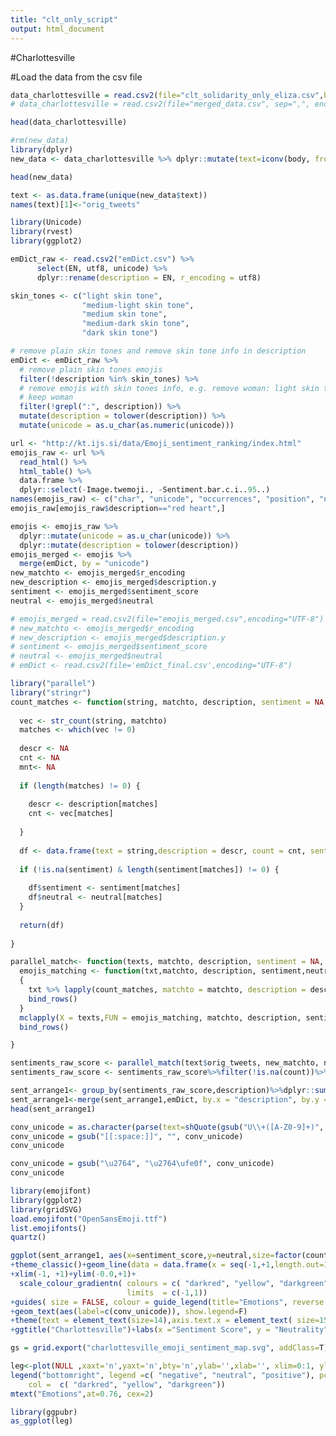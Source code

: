 ```yaml
---
title: "clt_only_script"
output: html_document
---
```


#Charlottesville


#Load the data from the csv file
```r
data_charlottesville = read.csv2(file="clt_solidarity_only_eliza.csv",header=TRUE,sep=",",encoding="UTF-8")
# data_charlottesville = read.csv2(file="merged_data.csv", sep=",", encoding="UTF-8")
```

```r
head(data_charlottesville)
```

```r
#rm(new_data)
library(dplyr)
new_data <- data_charlottesville %>% dplyr::mutate(text=iconv(body, from = "latin1", to = "ascii", sub = "byte"))
```


```r
head(new_data)
```


```r
text <- as.data.frame(unique(new_data$text))
names(text)[1]<-"orig_tweets"
```

```r
library(Unicode)
library(rvest)
library(ggplot2)
```


```r
emDict_raw <- read.csv2("emDict.csv") %>% 
      select(EN, utf8, unicode) %>% 
      dplyr::rename(description = EN, r_encoding = utf8)

skin_tones <- c("light skin tone", 
                "medium-light skin tone", 
                "medium skin tone",
                "medium-dark skin tone", 
                "dark skin tone")

# remove plain skin tones and remove skin tone info in description
emDict <- emDict_raw %>%
  # remove plain skin tones emojis
  filter(!description %in% skin_tones) %>%
  # remove emojis with skin tones info, e.g. remove woman: light skin tone and only
  # keep woman
  filter(!grepl(":", description)) %>%
  mutate(description = tolower(description)) %>%
  mutate(unicode = as.u_char(as.numeric(unicode)))
```

```r
url <- "http://kt.ijs.si/data/Emoji_sentiment_ranking/index.html"
emojis_raw <- url %>%
  read_html() %>%
  html_table() %>%
  data.frame %>%
  dplyr::select(-Image.twemoji., -Sentiment.bar.c.i..95..)
names(emojis_raw) <- c("char", "unicode", "occurrences", "position", "negative", "neutral", "positive", "sentiment_score", "description", "block")
emojis_raw[emojis_raw$description=="red heart",]
```

```r
emojis <- emojis_raw %>%
  dplyr::mutate(unicode = as.u_char(unicode)) %>%
  dplyr::mutate(description = tolower(description)) 
emojis_merged <- emojis %>%
  merge(emDict, by = "unicode")
new_matchto <- emojis_merged$r_encoding
new_description <- emojis_merged$description.y
sentiment <- emojis_merged$sentiment_score
neutral <- emojis_merged$neutral
```


```r
# emojis_merged = read.csv2(file="emojis_merged.csv",encoding="UTF-8")
# new_matchto <- emojis_merged$r_encoding
# new_description <- emojis_merged$description.y
# sentiment <- emojis_merged$sentiment_score
# neutral <- emojis_merged$neutral
# emDict <- read.csv2(file='emDict_final.csv',encoding="UTF-8")

```



```r
library("parallel")
library("stringr")
count_matches <- function(string, matchto, description, sentiment = NA, neutral= NA) {
  
  vec <- str_count(string, matchto)
  matches <- which(vec != 0)
  
  descr <- NA
  cnt <- NA
  mnt<- NA
  
  if (length(matches) != 0) {
    
    descr <- description[matches]
    cnt <- vec[matches]
    
  } 
  
  df <- data.frame(text = string,description = descr, count = cnt, sentiment = NA, neutral= NA)
  
  if (!is.na(sentiment) & length(sentiment[matches]) != 0) {
    
    df$sentiment <- sentiment[matches]
    df$neutral <- neutral[matches]
  }
  
  return(df)
  
}
```

```r
parallel_match<- function(texts, matchto, description, sentiment = NA, neutral = NA, mc.cores = 2) {
  emojis_matching <- function(txt,matchto, description, sentiment,neutral) 
  {
    txt %>% lapply(count_matches, matchto = matchto, description = description, sentiment = sentiment,neutral=neutral) %>%
    bind_rows()
  }
  mclapply(X = texts,FUN = emojis_matching, matchto, description, sentiment,neutral, mc.cores = mc.cores) %>%
  bind_rows()

}
```

```r
sentiments_raw_score <- parallel_match(text$orig_tweets, new_matchto, new_description,sentiment,neutral)
sentiments_raw_score <- sentiments_raw_score%>%filter(!is.na(count))%>%mutate(sentiment = as.numeric(sentiment),neutral=as.numeric(neutral))
```


```r
sent_arrange1<- group_by(sentiments_raw_score,description)%>%dplyr::summarise(count=sum(count),sentiment_score=max(sentiment),neutral=max(neutral))%>% arrange(-count)
sent_arrange1<-merge(sent_arrange1,emDict, by.x = "description", by.y = "description")%>% arrange(-count)
head(sent_arrange1)
```


```r
conv_unicode = as.character(parse(text=shQuote(gsub("U\\+([A-Z0-9]+)", "\\\\U\\1", sent_arrange1$unicode))))
conv_unicode = gsub("[[:space:]]", "", conv_unicode)
conv_unicode
```


```r
conv_unicode = gsub("\u2764", "\u2764\ufe0f", conv_unicode) 
conv_unicode
```

```r
library(emojifont)
library(ggplot2)
library(gridSVG)
load.emojifont("OpenSansEmoji.ttf")
list.emojifonts()
quartz()

ggplot(sent_arrange1, aes(x=sentiment_score,y=neutral,size=factor(count),show.legend=F))
+theme_classic()+geom_line(data = data.frame(x = seq(-1,+1,length.out=150), y = c(rep(0,1))), aes(x=x, y=y, color=x),size=2)
+xlim(-1, +1)+ylim(-0.0,+1)+
  scale_colour_gradientn( colours = c( "darkred", "yellow", "darkgreen"),breaks  = c(-1, 0.1, 1),labels  = c( "negative", "neutral", "positive"),
                          limits  = c(-1,1)) 
+guides( size = FALSE, colour = guide_legend(title="Emotions", reverse = TRUE,override.aes = list(size=5)))
+geom_text(aes(label=c(conv_unicode)), show.legend=F)
+theme(text = element_text(size=14),axis.text.x = element_text( size=15,hjust=0.5),axis.text.y = element_text( size=15,hjust=0.5),plot.title = element_text(size=15,face="bold",hjust = 0.5),legend.position="none")
+ggtitle("Charlottesville")+labs(x ="Sentiment Score", y = "Neutrality",xlab= "Big font", ylab = "Big font", cex.lab = 5,cex.axis=10)

gs = grid.export("charlottesville_emoji_sentiment_map.svg", addClass=T)
```

```r
leg<-plot(NULL ,xaxt='n',yaxt='n',bty='n',ylab='',xlab='', xlim=0:1, ylim=0:1)
legend("bottomright", legend =c( "negative", "neutral", "positive"), pch=16, pt.cex=3, cex=1.5, bty='n',
    col =  c( "darkred", "yellow", "darkgreen"))
mtext("Emotions",at=0.76, cex=2)
```
```r
library(ggpubr)
as_ggplot(leg)
```